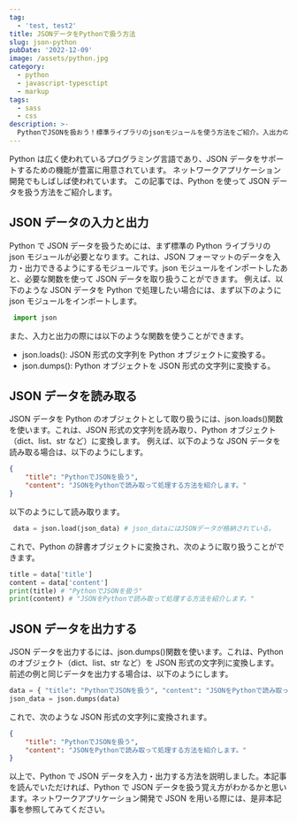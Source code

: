 ```yaml
---
tag:
  - 'test, test2'
title: JSONデータをPythonで扱う方法
slug: json-python
pubDate: '2022-12-09'
image: /assets/python.jpg
category:
  - python
  - javascript-typesctipt
  - markup
tags:
  - sass
  - css
description: >-
  PythonでJSONを扱おう！標準ライブラリのjsonモジュールを使う方法をご紹介。入出力の際に必要な関数や、文字列をPythonオブジェクトに変換する方法も詳しく説明
---
```


Python は広く使われているプログラミング言語であり、JSON データをサポートするための機能が豊富に用意されています。
ネットワークアプリケーション開発でもしばしば使われています。
この記事では、Python を使って JSON データを扱う方法をご紹介します。

## JSON データの入力と出力

Python で JSON データを扱うためには、まず標準の Python ライブラリの json モジュールが必要となります。これは、JSON フォーマットのデータを入力・出力できるようにするモジュールです。json モジュールをインポートしたあと、必要な関数を使って JSON データを取り扱うことができます。 例えば、以下のような JSON データを Python で処理したい場合には、まず以下のように json モジュールをインポートします。

```python
 import json
```

また、入力と出力の際には以下のような関数を使うことができます。

* json.loads(): JSON 形式の文字列を Python オブジェクトに変換する。
* json.dumps(): Python オブジェクトを JSON 形式の文字列に変換する。

## JSON データを読み取る

JSON データを Python のオブジェクトとして取り扱うには、json.loads()関数を使います。これは、JSON 形式の文字列を読み取り、Python オブジェクト（dict、list、str など）に変換します。 例えば、以下のような JSON データを読み取る場合は、以下のようにします。

```json
{
	"title": "PythonでJSONを扱う",
	"content": "JSONをPythonで読み取って処理する方法を紹介します。"
}
```

以下のようにして読み取ります。

```python
 data = json.load(json_data) # json_dataにはJSONデータが格納されている。
```

これで、Python の辞書オブジェクトに変換され、次のように取り扱うことができます。

```python
title = data['title']
content = data['content']
print(title) # "PythonでJSONを扱う"
print(content) # "JSONをPythonで読み取って処理する方法を紹介します。"
```

## JSON データを出力する

JSON データを出力するには、json.dumps()関数を使います。これは、Python のオブジェクト（dict、list、str など）を JSON 形式の文字列に変換します。 前述の例と同じデータを出力する場合は、以下のようにします。

```python
data = { "title": "PythonでJSONを扱う", "content": "JSONをPythonで読み取って処理する方法を紹介します。" }
json_data = json.dumps(data)
```

これで、次のような JSON 形式の文字列に変換されます。

```json
{
	"title": "PythonでJSONを扱う",
	"content": "JSONをPythonで読み取って処理する方法を紹介します。"
}
```

以上で、Python で JSON データを入力・出力する方法を説明しました。本記事を読んでいただければ、Python で JSON データを扱う覚え方がわかるかと思います。ネットワークアプリケーション開発で JSON を用いる際には、是非本記事を参照してみてください。
